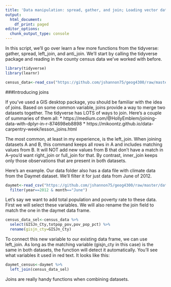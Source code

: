 ```yaml
---
title: 'Data manipulation: spread, gather, and join; Loading vector data'
output:
  html_document:
    df_print: paged
editor_options:
  chunk_output_type: console
---
```


In this script, we'll go over learn a few more functions from the tidyverse: gather, spread, left_join, and anti_join. We'll start by calling the tidyverse package and reading in the county census data we've worked with before.

```r
library(tidyverse)
library(learnr)

census_data<-read_csv("https://github.com/jshannon75/geog4300/raw/master/data/ACSCtyData_2014ACS.csv")
```

###Introducing joins

If you've used a GIS desktop package, you should be familiar with the idea of joins. Based on some common variable, joins provide a way to merge two datasets together. The tidyverse has LOTS of ways to join. Here's a couple of summaries of them all: 
* https://medium.com/@HollyEmblem/joining-data-with-dplyr-in-r-874698eb8898
* https://mikoontz.github.io/data-carpentry-week/lesson_joins.html

The most common, at least in my experience, is the left_join. When joining datasets A and B, this command keeps all rows in A and includes matching values from B. It will NOT add new values from B that don't have a match in A--you'd want right_join or full_join for that. By contrast, inner_join keeps only those observations that are present in both datasets.

Here's an example. Our data folder also has a data file with climate data from the Daymet dataset. We'll filter it for just data from June of 2012.

```r
daymet<-read_csv("https://github.com/jshannon75/geog4300/raw/master/data/Daymet_Cty_Summary_2005_2015.csv") %>%
  filter(year==2012 & month=="June")
```

Let's say we want to add total population and poverty rate to these data. First we will select these variables. We will also rename the join field to match the one in the daymet data frame.

```r
census_data_sel<-census_data %>%
  select(GISJn_Cty,totpop_pov,pov_pop_pct) %>%
  rename(gisjn_cty=GISJn_Cty)
```

To connect this new variable to our existing data frame, we can use left_join. As long as the matching variable (gisjn_cty in this case) is the same in both datasets, the function will detect it automatically. You'll see what variables it used in red text. It looks like this:

```r
daymet_census<-daymet %>%
  left_join(census_data_sel)
```

Joins are really handy functions when combining datasets. 


